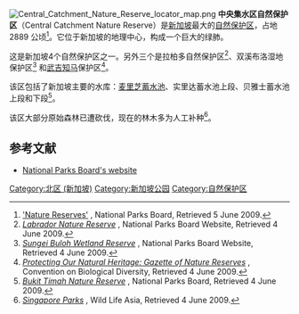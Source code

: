 [[File:Central_Catchment_Nature_Reserve_locator_map.png|thumb]]
'''中央集水区自然保护区'''（Central Catchment Nature Reserve）是[[新加坡|新加坡]]最大的[[自然保护区|自然保护区]]，占地2889 公顷<ref>[http://www.nparks.gov.sg/cms/index.php?option=com_visitorsguide&task=naturereserves&id=46&Itemid=75 'Nature Reserves'] {{WebCite|url=https://www.webcitation.org/6GrIntcvi?url=https://www.nparks.gov.sg/cms/index.php?option=com_visitorsguide |date=20130524164827 |dateformat=iso }}, National Parks Board, Retrieved 5 June 2009.</ref>。它位于新加坡的地理中心，构成一个巨大的绿肺。 

这是新加坡4个自然保护区之一。另外三个是拉柏多自然保护区<ref>[http://www.nparks.gov.sg/cms/index.php?option=com_visitorsguide&task=naturereserves&id=48&Itemid=75 ''Labrador Nature Reserve''] {{Wayback|url=http://www.nparks.gov.sg/cms/index.php?option=com_visitorsguide&task=naturereserves&id=48&Itemid=75 |date=20140502111550 }}, National Parks Board Website, Retrieved 4 June 2009.</ref>、双溪布洛湿地保护区<ref>[http://www.nparks.gov.sg/cms/index.php?option=com_visitorsguide&task=naturereserves&id=57&Itemid=75 ''Sungei Buloh Wetland Reserve''] {{Wayback|url=http://www.nparks.gov.sg/cms/index.php?option=com_visitorsguide&task=naturereserves&id=57&Itemid=75 |date=20120315153732 }}, National Parks Board Website, Retrieved 4 June 2009.</ref> 和[[武吉知马|武吉知马]]保护区<ref>[http://www.cbd.int/doc/meetings/nbsap/nbsapcbw-seasi-01/other/nbsapcbw-seasi-01-sg-balance-en.pdf ''Protecting Our Natural Heritage: Gazette of Nature Reserves''] {{Wayback|url=http://www.cbd.int/doc/meetings/nbsap/nbsapcbw-seasi-01/other/nbsapcbw-seasi-01-sg-balance-en.pdf |date=20191115102524 }}, Convention on Biological Diversity, Retrieved 4 June 2009.</ref>。 

该区包括了新加坡主要的水库：[[麦里芝蓄水池|麦里芝蓄水池]]、实里达蓄水池上段、贝雅士蓄水池上段和下段<ref>[http://www.nparks.gov.sg/cms/index.php?option=com_visitorsguide&task=naturereserves&id=46&Itemid=75 ''Bukit Timah Nature Reserve''] {{WebCite|url=https://www.webcitation.org/6GrIntcvi?url=https://www.nparks.gov.sg/cms/index.php?option=com_visitorsguide |date=20130524164827 |dateformat=iso }}, National Parks Board, Retrieved 4 June 2009.</ref>。

该区大部分原始森林已遭砍伐，现在的林木多为人工补种<ref>[http://www.wildlifeasia.org/Singaporenparks.html ''Singapore Parks''] {{Wayback|url=http://www.wildlifeasia.org/Singaporenparks.html |date=20090623054046 }}, Wild Life Asia, Retrieved 4 June 2009.</ref>。

== 参考文献 ==
* [https://web.archive.org/web/20111215071928/http://www.nparks.gov.sg/cms/index.php National Parks Board's website]
{{reflist|2}}

{{新加坡旅遊景點}}
{{新加坡行政区划}}
[[Category:北区_(新加坡)|Category:北区 (新加坡)]]
[[Category:新加坡公园|Category:新加坡公园]]
[[Category:自然保护区|Category:自然保护区]]